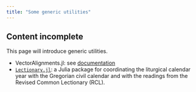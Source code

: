 ```yaml
---
title: "Some generic utilities"
---
```



:::{.callout-caution}
## Content incomplete

This page will introduce generic utilities.
:::


-  VectorAlignments.jl: see [documentation](https://neelsmith.github.io/VectorAlignments.jl/stable/)
- [`Lectionary.jl`](http://neelsmith.quarto.pub/lectionary): a Julia package for coordinating the liturgical calendar year with the Gregorian civil calendar and with the readings from the Revised Common Lectionary (RCL).